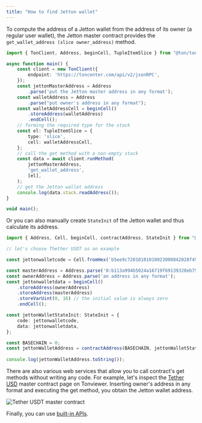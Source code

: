 ```yaml
---
title: "How to find Jetton wallet"
---
```


To compute the address of a Jetton wallet from the address of its owner (a regular user wallet),
the Jetton master contract provides the `get_wallet_address (slice owner_address)` method.

```typescript
import { TonClient, Address, beginCell, TupleItemSlice } from "@ton/ton";

async function main() {
    const client = new TonClient({
        endpoint: 'https://toncenter.com/api/v2/jsonRPC',
    });
    const jettonMasterAddress = Address
        .parse('put the Jetton master address in any format');
    const walletAddress = Address
        .parse("put owner's address in any format");
    const walletAddressCell = beginCell()
        .storeAddress(walletAddress)
        .endCell();
    // forming the required type for the stack
    const el: TupleItemSlice = {
        type: 'slice', 
        cell: walletAddressCell,
    };
    // call the get method with a non-empty stack
    const data = await client.runMethod(
        jettonMasterAddress,
        'get_wallet_address',
        [el],
    );
    // get the Jetton wallet address
    console.log(data.stack.readAddress());
} 

void main();
```

Or you can also manually create `StateInit` of the Jetton wallet and thus calculate its address.

```typescript
import { Address, Cell, beginCell, contractAddress, StateInit } from "@ton/core";

// let's choose Thether USDT as an example

const jettonwalletcode = Cell.fromHex('b5ee9c72010101010023000842028f452d7a4dfd74066b682365177259ed05734435be76b5fd4bd5d8af2b7c3d68');

const masterAddress = Address.parse('0:b113a994b5024a16719f69139328eb759596c38a25f59028b146fecdc3621dfe');
const ownerAddress = Address.parse('an address in any format');
const jettonwalletdata = beginCell()
    .storeAddress(ownerAddress)
    .storeAddress(masterAddress)
    .storeVarUint(0, 16) // the initial value is always zero
    .endCell();

const jettonWalletStateInit: StateInit = {
    code: jettonwalletcode,
    data: jettonwalletdata,
};

const BASECHAIN = 0;
const jettonWalletAddress = contractAddress(BASECHAIN, jettonWalletStateInit);
 
console.log(jettonWalletAddress.toString());
```

There are also various web services that allow you to call contract's get methods without writing any code.
For example, let's inspect the [Tether USD](https://tonviewer.com/EQCxE6mUtQJKFnGfaROTKOt1lZbDiiX1kCixRv7Nw2Id_sDs?section=method) master
contract page on Tonviewer. Inserting owner's address in any format and executing the get method, you obtain the Jetton wallet address.

![Tether USDT master contract](/resources/images/tether-usdt-jetton-master.png)

Finally, you can use [built-in APIs](/ecosystem/rpc/toncenter).
